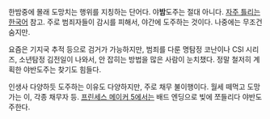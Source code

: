 {{{+1 夜半逃走}}}

한밤중에 몰래 도망치는 행위를 지칭하는 단어다. 야'''밤'''도주는 절대 아니다. [[자주 틀리는 한국어]] 참고. 주로 범죄자들이 감시를 피해서, 야간에 도주하는 것이다. 나중에는 무조건 숨지만.

요즘은 기지국 추적 등으로 검거가 가능하지만, 범죄를 다룬 명탐정 코난이나 CSI 시리즈, 소년탐정 김전일이 나와서, 안 잡히는 방법을 많은 사람이 눈치챘다. 정말 철저히 계획한 야반도주는 찾기도 힘들다.

인생사 다양하듯 도주하는 이유도 다양하지만, 주로 채무 불이행이다. 월세 떼먹고 도망가는 이, 각종 채무자 등. [[프린세스 메이커 5]]에서는 배드 엔딩으로 빚에 쪼들리다 야반도주한다.
